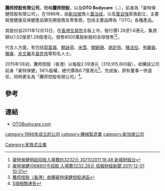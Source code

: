 '''騰邦控股有限公司'''，簡稱'''騰邦控股'''，以及'''OTO Bodycare'''（'''{{lang-en|Tempus Holdings Limited}}'''，{{hkex|6880}}），前身為「豪特保健控股有限公司」，在1986年，由[[新加坡|新加坡]]商人[[葉治成|葉治成]]，以及[[葉自強|葉自強]]家族創立，主要經營健康及保健產品領先開發商及零售商，包括主要品牌為「OTO」各種產品。

其股份自2011年12月13日，在[[香港交易所|香港交易所]]主板上市，發行價1.28至1.6港元，集資額以1.02億至1.28億港元，發售8000萬股新股的全球發售<ref>[http://www.metroradio.com.hk/metrofinance/news/newsstock.aspx?NewsId=be83c001-dd20-464c-bab2-584a48700eca&page=0 豪特保健明起招股入場費約3232元 30/11/2011 16:48 新城財經台]{{dead link|date=2018年5月 |bot=InternetArchiveBot |fix-attempted=yes }}</ref><ref>[http://www.hkej.com/template/onlinenews/jsp/detail.jsp?cat_id=1&title_id=84577 豪特保健(06880)今招股 入場費3232.26元 信報財經新聞 2011-12-01 10:31]</ref>。

代言人方面，有包括[[郭富城|郭富城]]、[[關詠荷|關詠荷]]、[[米雪|米雪]]、[[關婉珊|關婉珊]]、[[胡定欣|胡定欣]]、[[陳法拉|陳法拉]]、[[岑麗香|岑麗香]]、[[陳豪|陳豪]]、[[余文樂|余文樂]]及[[苗侨伟|苗侨伟]]等知名人士。

2015年1月初，騰邦控股（香港）以每股2.09港元（319,915,600股），收購該公司前身「豪特保健」56%股權，總代價為6.7億港元<ref>[http://www.otoholdings.todayir.com/attachment/2015010606320200062091396_tc.pdf  騰邦控股（香港）收購豪特保健控股通函]{{Dead link|date=2018年7月 |bot=InternetArchiveBot |fix-attempted=yes }}</ref>。完成後，原有董事一併退任，同時更名為「騰邦控股有限公司」<ref>[http://www.otoholdings.todayir.com/attachment/2015012819170100052107166_tc.pdf 5項相關通告]{{Dead link|date=2018年7月 |bot=InternetArchiveBot |fix-attempted=yes }}</ref>。

==參考==
{{reflist}}

==連結==
*[http://www.otobodycare.com OTOBodycare.com] {{Wayback|url=http://www.otobodycare.com/ |date=20200804023224 }}

[[category:1986年成立的公司|category:1986年成立的公司]]
[[category:機械製造業|category:機械製造業]]
[[category:新加坡公司|category:新加坡公司]]
[[Category:家族式企業|Category:家族式企業]]